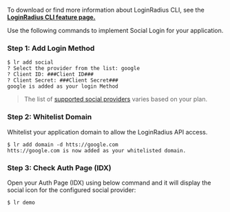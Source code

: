 To download or find more information about LoginRadius CLI, see the **<a href="https://www.loginradius.com/open-source/cli/" target="_blank">LoginRadius CLI feature page.</a>**

Use the following commands to implement Social Login for your application.

### Step 1: Add Login Method

```shell
$ lr add social
? Select the provider from the list: google
? Client ID: ###Client ID###
? Client Secret: ###Client Secret###
google is added as your login Method
```

> The list of [supported social providers](#supported-social-providers) varies based on your plan.

### Step 2: Whitelist Domain

Whitelist your application domain to allow the LoginRadius API access.

```shell
$ lr add domain -d htts://google.com
htts://google.com is now added as your whitelisted domain.
```

### Step 3: Check Auth Page (IDX)

Open your Auth Page (IDX) using below command and it will display the social icon for the configured social provider:

```shell
$ lr demo
```
